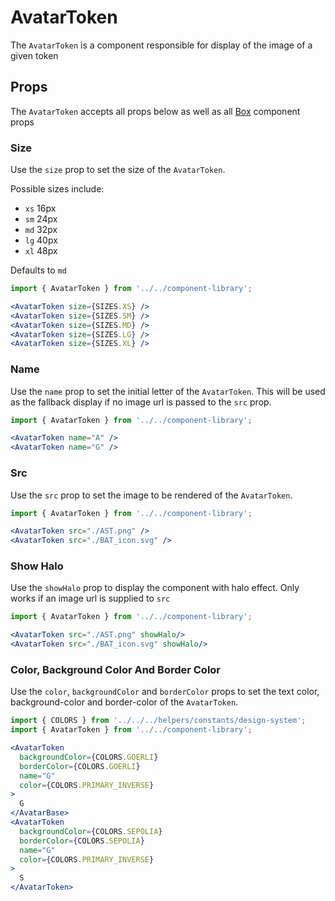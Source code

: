 

# AvatarToken

The `AvatarToken` is a component responsible for display of the image of a given token

<Canvas>
  <Story id="ui-components-component-library-avatar-token-avatar-token-stories-js--default-story" />
</Canvas>

## Props

The `AvatarToken` accepts all props below as well as all [Box](/docs/ui-components-ui-box-box-stories-js--default-story#props) component props

<ArgsTable of={AvatarToken} />

### Size

Use the `size` prop to set the size of the `AvatarToken`.

Possible sizes include:

- `xs` 16px
- `sm` 24px
- `md` 32px
- `lg` 40px
- `xl` 48px

Defaults to `md`

<Canvas>
  <Story id="ui-components-component-library-avatar-token-avatar-token-stories-js--size" />
</Canvas>

```jsx
import { AvatarToken } from '../../component-library';

<AvatarToken size={SIZES.XS} />
<AvatarToken size={SIZES.SM} />
<AvatarToken size={SIZES.MD} />
<AvatarToken size={SIZES.LG} />
<AvatarToken size={SIZES.XL} />
```

### Name

Use the `name` prop to set the initial letter of the `AvatarToken`. This will be used as the fallback display if no image url is passed to the `src` prop.

<Canvas>
  <Story id="ui-components-component-library-avatar-token-avatar-token-stories-js--name" />
</Canvas>

```jsx
import { AvatarToken } from '../../component-library';

<AvatarToken name="A" />
<AvatarToken name="G" />
```

### Src

Use the `src` prop to set the image to be rendered of the `AvatarToken`.

<Canvas>
  <Story id="ui-components-component-library-avatar-token-avatar-token-stories-js--src" />
</Canvas>

```jsx
import { AvatarToken } from '../../component-library';

<AvatarToken src="./AST.png" />
<AvatarToken src="./BAT_icon.svg" />
```

### Show Halo

Use the `showHalo` prop to display the component with halo effect. Only works if an image url is supplied to `src`

<Canvas>
  <Story id="ui-components-component-library-avatar-token-avatar-token-stories-js--show-halo" />
</Canvas>

```jsx
import { AvatarToken } from '../../component-library';

<AvatarToken src="./AST.png" showHalo/>
<AvatarToken src="./BAT_icon.svg" showHalo/>
```

### Color, Background Color And Border Color

Use the `color`, `backgroundColor` and `borderColor` props to set the text color, background-color and border-color of the `AvatarToken`.

<Canvas>
  <Story id="ui-components-component-library-avatar-token-avatar-token-stories-js--color-background-color-and-border-color" />
</Canvas>

```jsx
import { COLORS } from '../../../helpers/constants/design-system';
import { AvatarToken } from '../../component-library';

<AvatarToken
  backgroundColor={COLORS.GOERLI}
  borderColor={COLORS.GOERLI}
  name="G"
  color={COLORS.PRIMARY_INVERSE}
>
  G
</AvatarBase>
<AvatarToken
  backgroundColor={COLORS.SEPOLIA}
  borderColor={COLORS.SEPOLIA}
  name="G"
  color={COLORS.PRIMARY_INVERSE}
>
  S
</AvatarToken>
```
